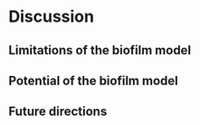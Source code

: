 # Discussion

## Limitations of the biofilm model


## Potential of the biofilm model


## Future directions